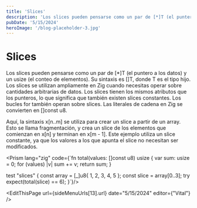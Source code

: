 ```yaml
---
title: 'Slices'
description: 'Los slices pueden pensarse como un par de [*]T (el puntero a los datos) y un usize (el conteo de elementos). Su sintaxis es []T, donde T es el tipo hijo. Los slices se utilizan ampliamente en Zig cuando necesitas operar sobre cantidades arbitrarias de datos. Los slices tienen los mismos atributos que los punteros, lo que significa que también existen slices constantes. Los bucles for también operan sobre slices. Las literales de cadena en Zig se convierten en []const u8.'
pubDate: '5/15/2024'
heroImage: '/blog-placeholder-3.jpg'
---
```



<div class="flex flex-col gap-y-5 text-white py-8">
<h1 class="text-white py-8">Slices</h1>

Los slices pueden pensarse como un par de <span class="bg-gray-800 rounded-md px-2 text-purple-400">[\*]T</span> (el puntero a los datos) y un <span class="bg-gray-800 rounded-md px-2 text-purple-400">usize</span> (el conteo de elementos). Su sintaxis es <span class="bg-gray-800 rounded-md px-2 text-purple-400">[]T</span>, donde <span class="bg-gray-800 rounded-md px-2 text-purple-400">T</span> es el tipo hijo. Los slices se utilizan ampliamente en Zig cuando necesitas operar sobre cantidades arbitrarias de datos. Los slices tienen los mismos atributos que los punteros, lo que significa que también existen slices constantes. Los bucles for también operan sobre slices. Las literales de cadena en Zig se convierten en <span class="bg-gray-800 rounded-md px-2 text-purple-400">[]const u8</span>.

Aquí, la sintaxis <span class="bg-gray-800 rounded-md px-2 text-purple-400">x[n..m]</span> se utiliza para crear un slice a partir de un array. Esto se llama fragmentación, y crea un slice de los elementos que comienzan en <span class="bg-gray-800 rounded-md px-2 text-purple-400">x[n]</span> y terminan en <span class="bg-gray-800 rounded-md px-2 text-purple-400">x[m - 1]</span>. Este ejemplo utiliza un slice constante, ya que los valores a los que apunta el slice no necesitan ser modificados.

<Prism lang="zig" code={`fn total(values: []const u8) usize {
    var sum: usize = 0;
    for (values) |v| sum += v;
    return sum;
}

test "slices" {
    const array = [_]u8{ 1, 2, 3, 4, 5 };
    const slice = array[0..3];
    try expect(total(slice) == 6);
}`}/>

<EditThisPage  url={sideMenuUrls[13].url} date="5/15/2024" editor={"Vital"} />

<div class="flex w-full justify-between space-x-8 place-content-center">
    <NextButton text={sideMenuUrls[12].label} subText="Anterior" isRight={false} url={sideMenuUrls[12].url}/>
    <NextButton text={sideMenuUrls[14].label} subText="Siguiente" isRight={true} url={sideMenuUrls[14].url}/>
</div>
</div>

